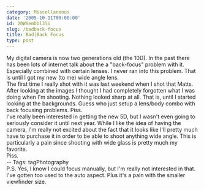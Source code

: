```yaml
---
category: Miscellaneous
date: '2005-10-11T00:00:00'
id: 20WSemDbl3li
slug: /badback-focus
title: Bad|Back Focus
type: post
---
```


My digital camera is now two generations old (the 10D). In the past
there has been lots of internet talk about the a "back-focus"
problem with it. Especially combined with certain lenses. I never
ran into this problem. That is until I got my new (to me) wide
angle lens.  
The first time I really shot with it was last weekend when I shot
that Matts. After looking at the images I thought I had completely
forgotten what I was doing when I'm shooting. Nothing looked sharp
at all. That is, until I started looking at the backgrounds. Guess
who just setup a lens/body combo with back focusing problems.
Piss.  
I've really been interested in getting the new 5D, but I wasn't
even going to seriously consider it until next year. While I like
the idea of having the camera, I'm really not excited about the
fact that it looks like I'll pretty much have to purchase it in
order to be able to shoot anything wide angle. This is particularly
a pain since shooting with wide glass is pretty much my favorite.  
Piss.  
-- Tags: tagPhotography  
P.S. Yes, I know I could focus manually, but I'm really not
interested in that. I've gotten too used to the auto aspect. Plus
it's a pain with the smaller viewfinder size.